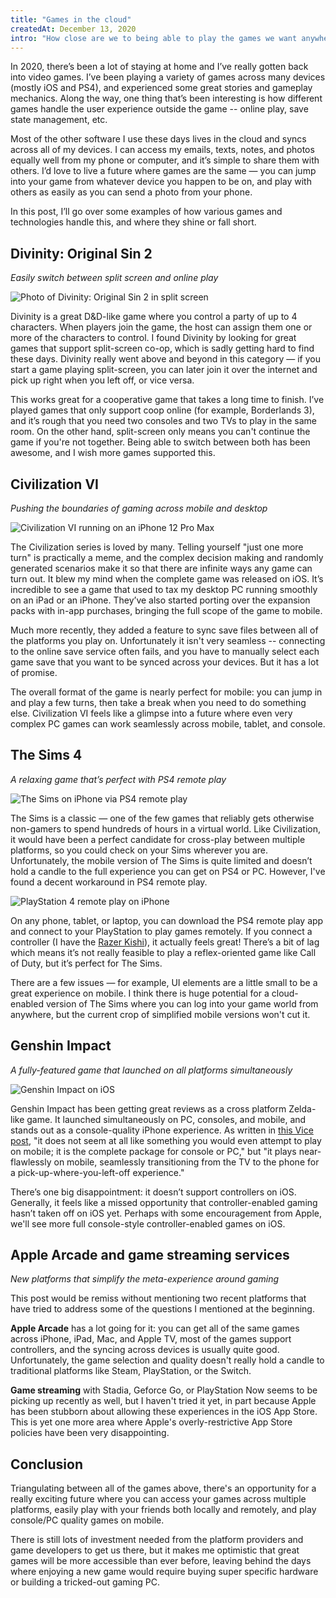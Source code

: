 ```yaml
---
title: "Games in the cloud"
createdAt: December 13, 2020
intro: "How close are we to being able to play the games we want anywhere, anytime?"
---
```


In 2020, there’s been a lot of staying at home and I’ve really gotten back into video games. I’ve been playing a variety of games across many devices (mostly iOS and PS4), and experienced some great stories and gameplay mechanics. Along the way, one thing that’s been interesting is how different games handle the user experience outside the game -- online play, save state management, etc.

Most of the other software I use these days lives in the cloud and syncs across all of my devices. I can access my emails, texts, notes, and photos equally well from my phone or computer, and it’s simple to share them with others. I’d love to live a future where games are the same — you can jump into your game from whatever device you happen to be on, and play with others as easily as you can send a photo from your phone.

In this post, I’ll go over some examples of how various games and technologies handle this, and where they shine or fall short.

## Divinity: Original Sin 2

_Easily switch between split screen and online play_

![Photo of Divinity: Original Sin 2 in split screen](blog/games-in-the-cloud/divinity.jpg)

Divinity is a great D&D-like game where you control a party of up to 4 characters. When players join the game, the host can assign them one or more of the characters to control. I found Divinity by looking for great games that support split-screen co-op, which is sadly getting hard to find these days. Divinity really went above and beyond in this category — if you start a game playing split-screen, you can later join it over the internet and pick up right when you left off, or vice versa.

This works great for a cooperative game that takes a long time to finish. I’ve played games that only support coop online (for example, Borderlands 3), and it’s rough that you need two consoles and two TVs to play in the same room. On the other hand, split-screen only means you can't continue the game if you're not together. Being able to switch between both has been awesome, and I wish more games supported this.

## Civilization VI

_Pushing the boundaries of gaming across mobile and desktop_

![Civilization VI running on an iPhone 12 Pro Max](blog/games-in-the-cloud/civ.jpg)

The Civilization series is loved by many. Telling yourself "just one more turn" is practically a meme, and the complex decision making and randomly generated scenarios make it so that there are infinite ways any game can turn out. It blew my mind when the complete game was released on iOS. It’s incredible to see a game that used to tax my desktop PC running smoothly on an iPad or an iPhone. They’ve also started porting over the expansion packs with in-app purchases, bringing the full scope of the game to mobile.

Much more recently, they added a feature to sync save files between all of the platforms you play on. Unfortunately it isn't very seamless -- connecting to the online save service often fails, and you have to manually select each game save that you want to be synced across your devices. But it has a lot of promise.

The overall format of the game is nearly perfect for mobile: you can jump in and play a few turns, then take a break when you need to do something else. Civilization VI feels like a glimpse into a future where even very complex PC games can work seamlessly across mobile, tablet, and console.

## The Sims 4

_A relaxing game that’s perfect with PS4 remote play_

![The Sims on iPhone via PS4 remote play](blog/games-in-the-cloud/sims.jpg)

The Sims is a classic — one of the few games that reliably gets otherwise non-gamers to spend hundreds of hours in a virtual world. Like Civilization, it would have been a perfect candidate for cross-play between multiple platforms, so you could check on your Sims wherever you are. Unfortunately, the mobile version of The Sims is quite limited and doesn’t hold a candle to the full experience you can get on PS4 or PC. However, I've found a decent workaround in PS4 remote play.

![PlayStation 4 remote play on iPhone](blog/games-in-the-cloud/ps-remote.jpg)

On any phone, tablet, or laptop, you can download the PS4 remote play app and connect to your PlayStation to play games remotely. If you connect a controller (I have the [Razer Kishi](https://www.razer.com/mobile-controllers/razer-kishi/RZ06-03360100-R3U1)), it actually feels great! There’s a bit of lag which means it’s not really feasible to play a reflex-oriented game like Call of Duty, but it’s perfect for The Sims.

There are a few issues — for example, UI elements are a little small to be a great experience on mobile. I think there is huge potential for a cloud-enabled version of The Sims where you can log into your game world from anywhere, but the current crop of simplified mobile versions won't cut it.

## Genshin Impact

_A fully-featured game that launched on all platforms simultaneously_

![Genshin Impact on iOS](blog/games-in-the-cloud/genshin-impact.jpg)

Genshin Impact has been getting great reviews as a cross platform Zelda-like game. It launched simultaneously on PC, consoles, and mobile, and stands out as a console-quality iPhone experience. As written in [this Vice post](https://www.vice.com/en/article/889zeg/genshin-impact-is-shockingly-good-on-iphone), "it does not seem at all like something you would even attempt to play on mobile; it is the complete package for console or PC," but "it plays near-flawlessly on mobile, seamlessly transitioning from the TV to the phone for a pick-up-where-you-left-off experience."

There’s one big disappointment: it doesn’t support controllers on iOS. Generally, it feels like a missed opportunity that controller-enabled gaming hasn’t taken off on iOS yet. Perhaps with some encouragement from Apple, we'll see more full console-style controller-enabled games on iOS.

## Apple Arcade and game streaming services

_New platforms that simplify the meta-experience around gaming_

This post would be remiss without mentioning two recent platforms that have tried to address some of the questions I mentioned at the beginning.

**Apple Arcade** has a lot going for it: you can get all of the same games across iPhone, iPad, Mac, and Apple TV, most of the games support controllers, and the syncing across devices is usually quite good. Unfortunately, the game selection and quality doesn't really hold a candle to traditional platforms like Steam, PlayStation, or the Switch.

**Game streaming** with Stadia, Geforce Go, or PlayStation Now seems to be picking up recently as well, but I haven't tried it yet, in part because Apple has been stubborn about allowing these experiences in the iOS App Store. This is yet one more area where Apple's overly-restrictive App Store policies have been very disappointing.

## Conclusion

Triangulating between all of the games above, there's an opportunity for a really exciting future where you can access your games across multiple platforms, easily play with your friends both locally and remotely, and play console/PC quality games on mobile.

There is still lots of investment needed from the platform providers and game developers to get us there, but it makes me optimistic that great games will be more accessible than ever before, leaving behind the days where enjoying a new game would require buying super specific hardware or building a tricked-out gaming PC.

